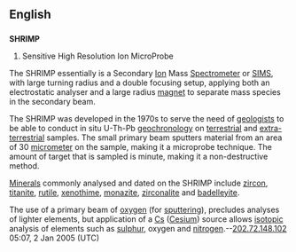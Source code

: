 ==English==
==={{acronym}}===
'''SHRIMP'''

#Sensitive High Resolution Ion MicroProbe

The SHRIMP essentially is a Secondary [[Ion]] Mass [[Spectrometer]] or [[SIMS]], with large turning radius and a double focusing setup, applying both an electrostatic analyser and a large radius [[magnet]] to separate mass species in the secondary beam.

The SHRIMP was developed in the 1970s to serve the need of [[geologist]]s to be able to conduct in situ U-Th-Pb [[geochronology]] on [[terrestrial]] and [[extra-terrestrial]] samples. The small primary beam sputters material from an area of 30 [[micrometer]] on the sample, making it a microprobe technique. The amount of target that is sampled is minute, making it a non-destructive method.

[[Mineral]]s commonly analysed and dated on the SHRIMP include [[zircon]], [[titanite]], [[rutile]], [[xenothime]], [[monazite]], [[zirconalite]] and [[badelleyite]].

The use of a primary beam of [[oxygen]] (for [[sputtering]]), precludes analyses of lighter elements, but application of a [[Cs]] ([[Cesium]]) source allows [[isotopic]] analysis of elements such as [[sulphur]], oxygen and [[nitrogen]].--[[User:202.72.148.102|202.72.148.102]] 05:07, 2 Jan 2005 (UTC)